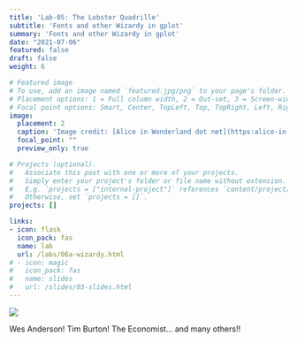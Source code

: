 ```yaml
---
title: 'Lab-05: The Lobster Quadrille'
subtitle: 'Fonts and other Wizardy in gplot'
summary: 'Fonts and other Wizardy in gplot'
date: "2021-07-06"
featured: false
draft: false
weight: 6

# Featured image
# To use, add an image named `featured.jpg/png` to your page's folder.
# Placement options: 1 = Full column width, 2 = Out-set, 3 = Screen-width
# Focal point options: Smart, Center, TopLeft, Top, TopRight, Left, Right, BottomLeft, Bottom, BottomRight
image:
  placement: 2
  caption: 'Image credit: [Alice in Wonderland dot net](https:alice-in-wonderland.net)'
  focal_point: ""
  preview_only: true

# Projects (optional).
#   Associate this post with one or more of your projects.
#   Simply enter your project's folder or file name without extension.
#   E.g. `projects = ["internal-project"]` references `content/project/deep-learning/index.md`.
#   Otherwise, set `projects = []`.
projects: []

links:
- icon: flask
  icon_pack: fas
  name: lab
  url: /labs/06a-wizardy.html
# - icon: magic
#   icon_pack: fas
#   name: slides
#   url: /slides/03-slides.html
---
```


![](featured.jpg)

Wes Anderson! Tim Burton! The Economist... and many others!!
